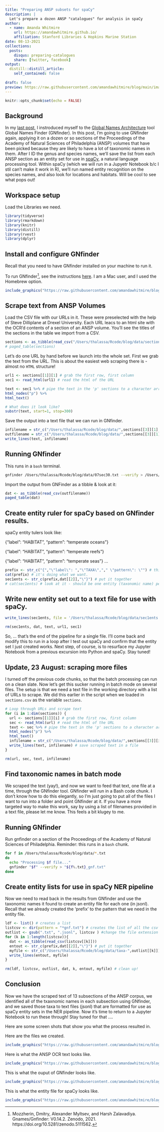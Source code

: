 ```yaml
---
title: "Preparing ANSP subsets for spaCy"
description: |
  Let's prepare a dozen ANSP "catalogues" for analysis in spaCy
author:
  - name: Amanda Whitmire
    url: https://amandawhitmire.github.io/
    affiliation: Stanford Libraries & Hopkins Marine Station
date: 08-13-2021
collections:
  posts:
    disqus: preparing-catalogues
    share: [twitter, facebook]
output:
  distill::distill_article:
    self_contained: false
    
draft: false
preview: https://raw.githubusercontent.com/amandawhitmire/blog/main/images/gnfinder-results.jpg
---
```


```r
knitr::opts_chunk$set(echo = FALSE)
```

## Background

In my [last post](https://amandawhitmire.github.io/blog/posts/2021-08-05-exploring-gnfinder/), I instroduced myself to the [Global Names Architecture](https://globalnames.org/apps/) tool Global Names Finder (GNfinder). In this post, I'm going to use GNfinder again, applying it on a dozen or so sections of the Proceedings of the Academy of Natural Sciences of Philadelphia (ANSP) volumes that have been picked because they are likely to have a lot of taxonomic names in them. After I ID the genus and species names, we'll save the list from each ANSP section as an entity set for use in [spaCy](https://spacy.io/), a natural language processing tool. Within spaCy (which we will run in a Jupyetr Notebook b/c I stil can't make it work in R), we'll run named entity recognition on the species names, and also look for locations and habitats. Will be cool to see what pops out!

## Workspace setup

Load the Libraries we need.

```r
library(tidyverse)
library(rmarkdown)
library(knitr)
library(distill)
library(rvest)
library(dplyr)
```

## Install and configure GNfinder

Recall that you need to have GNfinder installed on your machine to run it.

To run GNfinder^[Mozzherin, Dmitry, Alexander Myltsev, and Harsh Zalavadiya. Gnames/Gnfinder: V0.14.2. Zenodo, 2021. https://doi.org/10.5281/zenodo.5111562.
], see the instructions [here](https://github.com/gnames/gnfinder). I am a Mac user, and I used the Homebrew option.

```r
include_graphics("https://raw.githubusercontent.com/amandawhitmire/blog/main/images/gnfinder-install.jpg")
```

## Scrape text from ANSP Volumes

Load the CSV file with our URLs in it. These were preselected with the help of Steve Dilliplane at Drexel University. Each URL leacs to an html site with the OCR'd contents of a section of an ANSP volume. You'll see the titles of the sections in the table we import from a CSV. 

```r
sections <- as_tibble(read_csv("/Users/thalassa/Rcode/blog/data/sections.csv"))
# paged_table(sections)
```

Let's do one URL by hand before we launch into the whole set. First we grab the text from the URL. This is about the easiest web scraping there is - almost no `HTML` structure!

```r
url1 <- sections[[1]][1] # grab the first row, first column
sec1 <- read_html(url1) # read the html of the URL

text <- sec1 %>% # pipe the text in the 'p' sections to a character array
html_nodes("p") %>%
html_text()

# What does it look like?
substr(text, start=1, stop=300)
```

Save the output into a text file that we can run in GNfinder.

```r
infilename = str_c("/Users/thalassa/Rcode/blog/data/",sections[[3]][1],".txt")
outfilename = str_c("/Users/thalassa/Rcode/blog/data/",sections[[3]][1],"_gnresults.txt")
write_lines(text, infilename)
```

## Running GNfinder

This runs in a `bash` terminal.

```bash
gnfinder /Users/thalassa/Rcode/blog/data/07sec30.txt --verify > /Users/thalassa/Rcode/blog/data/07sec30_gnresults.txt
```

Import the output from GNFinder as a tibble & look at it:

```r
dat <- as_tibble(read_csv(outfilename))
paged_table(dat)
```

## Create entity ruler for spaCy based on GNfinder results. 

spaCy entity tulers look like:

{"label": "HABITAT", "pattern": "temperate oceans"}

{"label": "HABITAT", "pattern": "temperate reefs"}

{"label": "HABITAT", "pattern": "temperate seas"}
...

```r
prefix <- str_c("{","\"label\": ","\"TAXA\","," \"pattern\": \"") # this looks ugly, but if we view it ...
cat(prefix) # it's doing what we want.
sec1ents <- str_c(prefix,dat[[2]],"\"}") # put it together 
# cat(sec1ents) # look at it - should be one entity (taxonomic name) per line, in the right format 
```

## Write new entity set out to a text file for use with spaCy.

```r
write_lines(sec1ents, file = '/Users/thalassa/Rcode/blog/data/sec1ents.jsonl')

rm(sec1ents, dat, text, url1, sec1)
```

So, ... that's the end of the pipeline for a single file. I'll come back and modify this to run in a loop after I test out spaCy and confirm that the entity set I just created works. Next step, of course, is to resurface my Jupyter Notebook from a previous excursion into Python and spaCy. Stay tuned!

## Update, 23 August: scraping more files

I turned off the previous code chunks, so that the batch processing can run on a clean slate. Now let's get this sucker running in batch mode on several files. The setup is that we need a text file in the working directory with a list of URLs to scrape. We did this earlier in the script when we loaded in `sections.csv` as the variable `sections`. 

```r
# Loop through URLs and scrape text
for (i in 1:dim(sections)) {
  url <- sections[[1]][i] # grab the first row, first column
  sec <- read_html(url) # read the html of the URL
  text <- sec %>% # pipe the text in the 'p' sections to a character array
  html_nodes("p") %>%
  html_text()
  infilename = str_c("/Users/thalassa/Rcode/blog/data/",sections[[3]][i],".txt")
  write_lines(text, infilename) # save scraped text in a file
}

rm(url, sec, text, infilename)
```

## Find taxonomic names in batch mode

We scraped the text (yay!), and now we want to feed that text, one file at a time, through the GNfinder tool. GNfinder will run in a Bash code chunk. I don't know how to do this elegantly, so I'm just going to put all of the files I want to run into a folder and point GNfinder at it. If you have a more targeted way to make this work, say by using a list of filenames provided in a text file, please let me know. This feels a bit klugey to me.

## Running GNfinder

Run gnfinder on a section of the Proceedings of the Academy of Natural Sciences of Philadelphia. Reminder: this runs in a `bash` chunk.

```bash
for f in /Users/thalassa/Rcode/blog/data/*.txt
do 
  echo "Processing $f file..."
  gnfinder "$f" --verify > "${f%.txt}_gnf.txt"
done

```

## Create entity lists for use in spaCy NER pipeline

Now we need to read back in the results from GNfinder and use the taxonomic names it found to create an entity file for each one (in jsonl). Recall that we already created the 'prefix' to the pattern that we need in the entity file. 

```r
ldf <- list() # creates a list
listcsv <- dir(pattern = "*gnf.txt") # creates the list of all the csv files in the directory
outlist <- gsub(".txt", ".jsonl", listcsv ) #change the file extension for the entity files
for (k in 1:length(listcsv)){
  dat <- as_tibble(read_csv(listcsv[[k]]))
  entout <- str_c(prefix,dat[[2]],"\"}") # put it together
  myfile <- str_c("/Users/thalassa/Rcode/blog/data/taxa-",outlist[[k]])
  write_lines(entout, myfile)
}
  
rm(ldf, listcsv, outlist, dat, k, entout, myfile) # clean up!
```

## Conclusion

Now we have the scraped text of 13 subsections of the ANSP corpus, we identified all of the txaxnomic names in each subsection using GNfinder, and we saved those taxa to text files (jsonl) that are formatted for use as spaCy entity sets in the NER pipeline. Now it's time to return to a Jupyter Notebook to run these through! Stay tuned for that ....

Here are some screen shots that show you what the process resulted in.

Here are the files we created.

```r
include_graphics("https://raw.githubusercontent.com/amandawhitmire/blog/main/images/scraping-files.jpg")
```

Here is what the ANSP OCR text looks like.

```r
include_graphics("https://raw.githubusercontent.com/amandawhitmire/blog/main/images/scraping-text.jpg")
```

This is what the ouput of GNfinder looks like.

```r
include_graphics("https://raw.githubusercontent.com/amandawhitmire/blog/main/images/gnfinder-text.jpg")
``` 

This is what the entity file for spaCy looks like.

```r
include_graphics("https://raw.githubusercontent.com/amandawhitmire/blog/main/images/spacy-labels.jpg")
```


